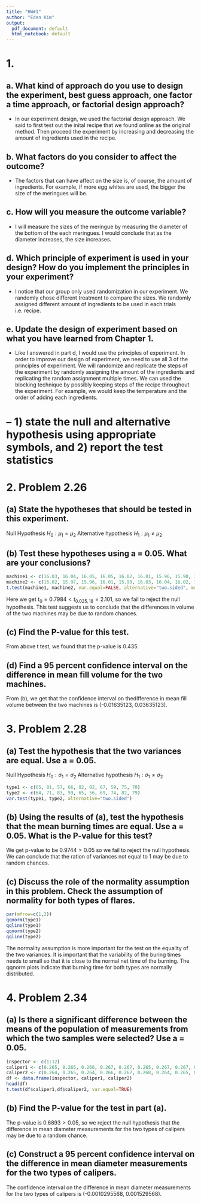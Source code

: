 ```yaml
---
title: "HW#1"
author: "Eden Kim"
output:
  pdf_document: default
  html_notebook: default
---
```

# 1.
## a. What kind of approach do you use to design the experiment, best guess approach, one factor a time approach, or factorial design approach?
- In our experiment design, we used the factorial design approach. We said to first test out the inital recipe that we found online as the original method. Then proceed the experiment by increasing and decreasing the amount of ingredients used in the recipe. 

## b. What factors do you consider to affect the outcome?
- The factors that can have affect on the size is, of course, the amount of ingredients. For example, if more egg whites are used, the bigger the size of the meringues will be.

## c. How will you measure the outcome variable?
- I will measure the sizes of the meringue by measuring the diameter of the bottom of the each meringues. I would conclude that as the diameter increases, the size increases.

## d. Which principle of experiment is used in your design? How do you implement the principles in your experiment?
- I notice that our group only used randomization in our experiment. We randomly chose different treatment to compare the sizes. We randomly assigned different amount of ingredients to be used in each trials i.e. recipe.

## e. Update the design of experiment based on what you have learned from Chapter 1. 
- Like I answered in part d, I would use the principles of experiment. In order to improve our design of experiment, we need to use all 3 of the principles of experiment. We will randomize and replicate the steps of the experiment by randomly assigning the amount of the ingredients and replicating the random assignment multiple times. We can used the blocking technique by possibly keeping steps of the recipe throughout the experiment. For example, we would keep the temperature and the order of adding each ingredients. 


# -- 1) state the null and alternative hypothesis using appropriate symbols, and 2) report the test statistics

# 2. Problem 2.26
## (a) State the hypotheses that should be tested in this experiment.
Null Hypothesis $H_{0}: \mu_{1} = \mu_{2}$
Alternative hypothesis $H_{1}: \mu_{1} \neq \mu_{2}$

## (b) Test these hypotheses using a = 0.05. What are your conclusions?
```r
machine1 <- c(16.03, 16.04, 16.05, 16.05, 16.02, 16.01, 15.96, 15.98, 16.02, 15.99) 
machine2 <- c(16.02, 15.97, 15.96, 16.01, 15.99, 16.03, 16.04, 16.02, 16.01, 16.00)
t.test(machine1, machine2, var.equal=FALSE, alternative="two.sided", mu=0)
```
Here we get $t_0 = 0.7984 < t_{0.025,18} = 2.101$, so we fail to reject the null hypothesis. This test suggests us to conclude that the differences in volume of the two machines may be due to random chances.

## (c) Find the P-value for this test.
From above t test, we found that the p-value is 0.435.

## (d) Find a 95 percent confidence interval on the difference in mean fill volume for the two machines.
From (b), we get that the confidence interval on thedifference in mean fill volume between the two machines is (-0.01635123,  0.03635123).


# 3. Problem 2.28
## (a) Test the hypothesis that the two variances are equal. Use a = 0.05.
Null Hypothesis $H_{0}: \sigma_{1} = \sigma_{2}$
Alternative hypothesis $H_{1}: \sigma_{1} \neq \sigma_{2}$
```r
type1 <- c(65, 81, 57, 66, 82, 82, 67, 59, 75, 70) 
type2 <- c(64, 71, 83, 59, 65, 56, 69, 74, 82, 79)
var.test(type1, type2, alternative="two.sided")
```
## (b) Using the results of (a), test the hypothesis that the mean burning times are equal. Use a = 0.05. What is the P-value for this test?
We get p-value to be $0.9744 > 0.05$ so we fail to reject the null hypothesis. We can conclude that the ration of variances not equal to 1 may be due to random chances.

## (c) Discuss the role of the normality assumption in this problem. Check the assumption of normality for both types of flares.
```r
par(mfrow=c(1,2))
qqnorm(type1)
qqline(type1)
qqnorm(type2)
qqline(type2)
```
The normality assumption is more important for the test on the equality of the two variances. It is important that the variability of the buring times needs to small so that it is close to the normal net time of the burning. The qqnorm plots indicate that burning time for both types are normally distributed.


# 4. Problem 2.34 
## (a) Is there a significant difference between the means of the population of measurements from which the two samples were selected? Use a = 0.05.
```r
inspector <- c(1:12)
caliper1 <- c(0.265, 0.265, 0.266, 0.267, 0.267, 0.265, 0.267, 0.267, 0.265, 0.268, 0.268, 0.265)
caliper2 <- c(0.264, 0.265, 0.264, 0.266, 0.267, 0.268, 0.264, 0.265, 0.265, 0.267, 0.268, 0.269)
df <- data.frame(inspector, caliper1, caliper2)
head(df)
t.test(df$caliper1,df$caliper2, var.equal=TRUE)
```

## (b) Find the P-value for the test in part (a).
The p-value is $0.6893 > 0.05$, so we reject the null hypothesis that the difference in mean diameter measurements for the two types of calipers may be due to a random chance.

## (c) Construct a 95 percent confidence interval on the difference in mean diameter measurements for the two types of calipers.
The confidence interval on the difference in mean diameter measurements for the two types of calipers is (-0.0010295568, 0.001529568).
